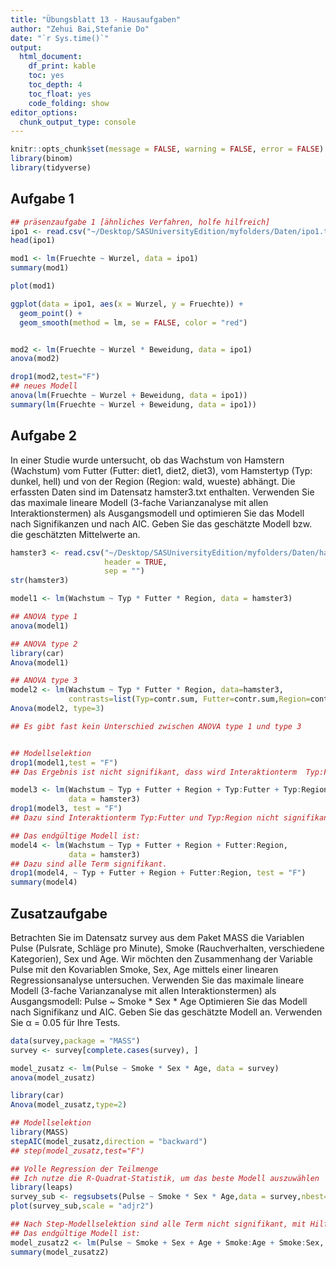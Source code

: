 ```yaml
---
title: "Übungsblatt 13 - Hausaufgaben"
author: "Zehui Bai,Stefanie Do"
date: "`r Sys.time()`"
output: 
  html_document: 
    df_print: kable
    toc: yes
    toc_depth: 4
    toc_float: yes
    code_folding: show
editor_options:
  chunk_output_type: console
---
```


```r
knitr::opts_chunk$set(message = FALSE, warning = FALSE, error = FALSE)
library(binom)
library(tidyverse)
```




## Aufgabe 1

```r

## präsenzaufgabe 1 [ähnliches Verfahren, holfe hilfreich]
ipo1 <- read.csv("~/Desktop/SASUniversityEdition/myfolders/Daten/ipo1.txt",header = TRUE,sep = "")
head(ipo1)

mod1 <- lm(Fruechte ~ Wurzel, data = ipo1)
summary(mod1)

plot(mod1)

ggplot(data = ipo1, aes(x = Wurzel, y = Fruechte)) +
  geom_point() +
  geom_smooth(method = lm, se = FALSE, color = "red")


mod2 <- lm(Fruechte ~ Wurzel * Beweidung, data = ipo1)
anova(mod2)

drop1(mod2,test="F")
## neues Modell
anova(lm(Fruechte ~ Wurzel + Beweidung, data = ipo1))
summary(lm(Fruechte ~ Wurzel + Beweidung, data = ipo1))

```




## Aufgabe 2

In einer Studie wurde untersucht, ob das Wachstum von Hamstern (Wachstum) vom Futter (Futter: diet1, diet2, diet3), vom Hamstertyp (Typ: dunkel, hell) und von der Region (Region: wald, wueste) abhängt. Die erfassten Daten sind im Datensatz hamster3.txt enthalten. Verwenden Sie das maximale lineare Modell (3-fache Varianzanalyse mit allen Interaktionstermen) als Ausgangsmodell und optimieren Sie das Modell nach Signifikanzen und nach AIC. Geben Sie
das geschätzte Modell bzw. die geschätzten Mittelwerte an.

```r
hamster3 <- read.csv("~/Desktop/SASUniversityEdition/myfolders/Daten/hamster3.txt",
                     header = TRUE,
                     sep = "")
str(hamster3)

model1 <- lm(Wachstum ~ Typ * Futter * Region, data = hamster3)

## ANOVA type 1
anova(model1)

## ANOVA type 2
library(car)
Anova(model1) 

## ANOVA type 3
model2 <- lm(Wachstum ~ Typ * Futter * Region, data=hamster3,
             contrasts=list(Typ=contr.sum, Futter=contr.sum,Region=contr.sum))
Anova(model2, type=3)

## Es gibt fast kein Unterschied zwischen ANOVA type 1 und type 3


## Modellselektion
drop1(model1,test = "F")
## Das Ergebnis ist nicht signifikant, dass wird Interaktionterm  Typ:Futter:Region gelöscht.

model3 <- lm(Wachstum ~ Typ + Futter + Region + Typ:Futter + Typ:Region + Futter:Region, 
             data = hamster3)
drop1(model3, test = "F")
## Dazu sind Interaktionterm Typ:Futter und Typ:Region nicht signifikant, werden auch gelöscht.

## Das endgültige Modell ist:
model4 <- lm(Wachstum ~ Typ + Futter + Region + Futter:Region, 
             data = hamster3)
## Dazu sind alle Term signifikant.
drop1(model4, ~ Typ + Futter + Region + Futter:Region, test = "F")
summary(model4)
```




## Zusatzaufgabe

Betrachten Sie im Datensatz survey aus dem Paket MASS die Variablen Pulse (Pulsrate, Schläge pro Minute), Smoke (Rauchverhalten, verschiedene Kategorien), Sex und Age. Wir möchten den Zusammenhang der Variable Pulse mit den Kovariablen Smoke, Sex, Age mittels einer linearen Regressionsanalyse untersuchen. Verwenden Sie das maximale lineare Modell (3-fache Varianzanalyse mit allen Interaktionstermen) als Ausgangsmodell:
Pulse ~ Smoke * Sex * Age
Optimieren Sie das Modell nach Signifikanz und AIC. Geben Sie das geschätzte Modell an. Verwenden Sie α = 0.05 für Ihre Tests.

```r
data(survey,package = "MASS")
survey <- survey[complete.cases(survey), ]

model_zusatz <- lm(Pulse ~ Smoke * Sex * Age, data = survey)
anova(model_zusatz)

library(car)
Anova(model_zusatz,type=2)

## Modellselektion
library(MASS)
stepAIC(model_zusatz,direction = "backward")
## step(model_zusatz,test="F")

## Volle Regression der Teilmenge
## Ich nutze die R-Quadrat-Statistik, um das beste Modell auszuwählen
library(leaps)
survey_sub <- regsubsets(Pulse ~ Smoke * Sex * Age,data = survey,nbest=4)
plot(survey_sub,scale = "adjr2")

## Nach Step-Modellselektion sind alle Term nicht signifikant, mit Hilfe von adjustierten p-Werten steht Modell "Smoke + Sex + Age + Smoke:Age + Smoke:Sex" höchste adjustierter p-Wert
## Das endgültige Modell ist:
model_zusatz2 <- lm(Pulse ~ Smoke + Sex + Age + Smoke:Age + Smoke:Sex, data = survey)
summary(model_zusatz2)
```